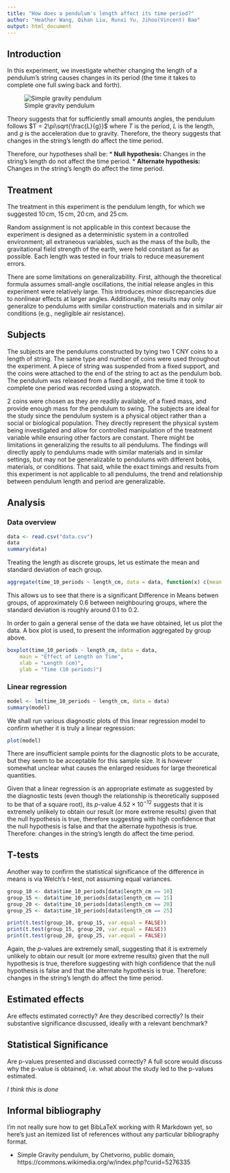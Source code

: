 ```yaml
---
title: "How does a pendulum's length affect its time period?"
author: "Heather Wang, Qihan Liu, Runxi Yu, Jihoo(Vincent) Bae"
output: html_document
---
```


## Introduction

In this experiment, we investigate whether changing the length of a pendulum's
string causes changes in its period (the time it takes to complete one full
swing back and forth).

![Simple gravity pendulum](Simple_gravity_pendulum.svg)

Theory suggests that for sufficiently small amounts angles, the pendulum
follows $T = 2\pi\sqrt{\frac{L}{g}}$ where $T$ is the period, $L$ is the
length, and $g$ is the acceleration due to gravity. Therefore, the theory
suggests that changes in the string's length do affect the time period.

Therefore, our hypotheses shall be:
* **Null hypothesis:** Changes in the string's length do not affect the time
  period.
* **Alternate hypothesis:** Changes in the string's length do affect the time
  period.

## Treatment

The treatment in this experiment is the pendulum length, for which we suggested
$10\,\mathrm{cm}$, $15\,\mathrm{cm}$, $20\,\mathrm{cm}$, and $25\,\mathrm{cm}$.

Random assignment is not applicable in this context because the experiment is
designed as a deterministic system in a controlled environment; all extraneous
variables, such as the mass of the bulb, the gravitational field strength of
the earth, were held constant as far as possible. Each length was tested in
four trials to reduce measurement errors.

There are some limitations on generalizability. First, although the theoretical
formula assumes small-angle oscillations, the initial release angles in this
experiment were relatively large. This introduces minor discrepancies due to
nonlinear effects at larger angles. Additionally, the results may only
generalize to pendulums with similar construction materials and in similar air
conditions (e.g., negligible air resistance).

## Subjects

The subjects are the pendulums constructed by tying two 1 CNY coins to a length
of string. The same type and number of coins were used throughout the
experiment. A piece of string was suspended from a fixed support, and the coins
were attached to the end of the string to act as the pendulum bob. The pendulum
was released from a fixed angle, and the time it took to complete one period
was recorded using a stopwatch.

2 coins were chosen as they are readily available, of a fixed mass, and provide
enough mass for the pendulum to swing. The subjects are ideal for the study
since the pendulum system is a physical object rather than a social or
biological population. They directly represent the physical system being
investigated and allow for controlled manipulation of the treatment variable
while ensuring other factors are constant. There might be limitations in
generalizing the results to all pendulums. The findings will directly apply to
pendulums made with similar materials and in similar settings, but may not be
generalizable to pendulums with different bobs, materials, or conditions. That
said, while the exact timings and results from this experiment is not
applicable to all pendulums, the trend and relationship between pendulum length
and period are generalizable. 

## Analysis

### Data overview
 
```r
data <- read.csv("data.csv")
data
summary(data)
```

Treating the length as discrete groups, let us estimate the mean and standard
deviation of each group.

```r
aggregate(time_10_periods ~ length_cm, data = data, function(x) c(mean = mean(x), sd = sd(x), n = length(x)))
```

This allows us to see that there is a significant Difference in Means betwen
groups, of approximately 0.6 between neighbouring groups, where the standard
deviation is roughly around 0.1 to 0.2.

In order to gain a general sense of the data we have obtained, let us plot the
data. A box plot is used, to present the information aggregated by group above.

```r
boxplot(time_10_periods ~ length_cm, data = data,
	main = "Effect of Length on Time",
	xlab = "Length (cm)",
	ylab = "Time (10 periods)")
```

### Linear regression

```r
model <- lm(time_10_periods ~ length_cm, data = data)
summary(model)
```

We shall run various diagnostic plots of this linear regression model to
confirm whether it is truly a linear regression:

```r
plot(model)
```

There are insufficient sample points for the diagnostic plots to be accurate,
but they seem to be acceptable for this sample size. It is however somewhat
unclear what causes the enlarged residues for large theoretical quantities.

Given that a linear regression is an appropriate estimate as suggested by the
diagnostic tests (even though the relationship is theoretically supposed to be
that of a square root), its $p$-value $4.52 \times 10^{-12}$ suggests that it
is extremely unlikely to obtain our result (or more extreme results) given that
the null hypothesis is true, therefore suggesting with high confidence that the
null hypothesis is false and that the alternate hypothesis is true. Therefore:
changes in the string's length do affect the time period.

## T-tests

Another way to confirm the statistical significance of the difference in means
is via Welch's $t$-test, not assuming equal variances.

```r
group_10 <- data$time_10_periods[data$length_cm == 10]
group_15 <- data$time_10_periods[data$length_cm == 15]
group_20 <- data$time_10_periods[data$length_cm == 20]
group_25 <- data$time_10_periods[data$length_cm == 25]
```

```r
print(t.test(group_10, group_15, var.equal = FALSE))
print(t.test(group_15, group_20, var.equal = FALSE))
print(t.test(group_20, group_25, var.equal = FALSE))
```

Again, the $p$-values are extremely small, suggesting that it is extremely
unlikely to obtain our result (or more extreme results) given that the null
hypothesis is true, therefore suggesting with high confidence that the null
hypothesis is false and that the alternate hypothesis is true. Therefore:
changes in the string's length do affect the time period.

## Estimated effects

Are effects estimated correctly? Are they described correctly? Is their substantive significance discussed, ideally with a relevant benchmark?

## Statistical Significance

Are p-values presented and discussed correctly? A full score would discuss why the p-value is obtained, i.e. what about the study led to the p-values estimated.

*I think this is done*

## Informal bibliography

I'm not really sure how to get BibLaTeX working with R Markdown yet, so here's
just an itemized list of references without any particular bibliography format.

* Simple Gravity pendulum, by Chetvorno, public domain, https://commons.wikimedia.org/w/index.php?curid=5276335
